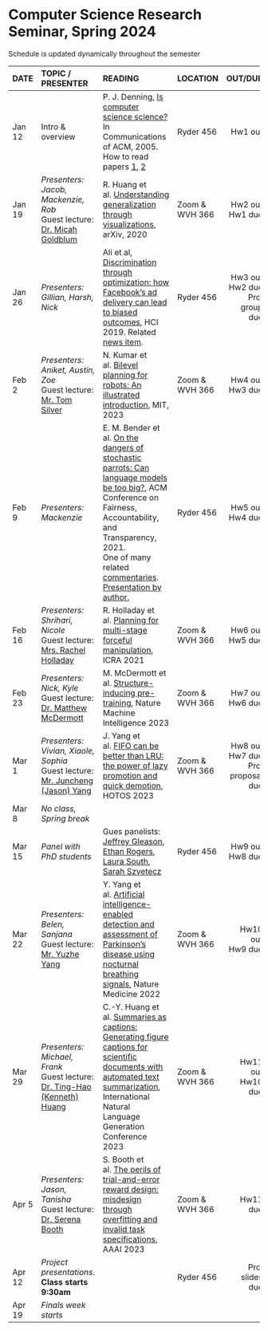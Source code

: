 <h1> Computer Science Research Seminar, Spring 2024 </h1>
Schedule is updated dynamically throughout the semester
</br>

<font size="3">

| DATE        | TOPIC / PRESENTER |READING           |LOCATION |      OUT/DUE |
| ------   |:------------------|:---------------------------------|:------| --------:| 
| Jan 12 | Intro & overview |  P. J. Denning, [Is computer science science?](http://denninginstitute.com/pjd/PUBS/CACMcols/cacmJul07.pdf) In Communications of ACM, 2005.</br>How to read papers [1](https://dl.acm.org/citation.cfm?id=1595493), [2](https://dl.acm.org/citation.cfm?id=1273458)        | Ryder 456 |  Hw1 out |
| Jan 19 |  *Presenters:</br> Jacob, Mackenzie, Rob*</br>Guest lecture:</br>[Dr. Micah Goldblum](https://goldblum.github.io/) | R. Huang et al. [Understanding generalization through visualizations](https://arxiv.org/abs/1906.03291), arXiv, 2020 |  Zoom &</br>WVH 366|  Hw2 out </br> Hw1 due    |
| Jan 26  |  *Presenters:</br> Gillian, Harsh, Nick*  |  Ali et al, [Discrimination through optimization: how Facebook's ad delivery can lead to biased outcomes](https://dl.acm.org/doi/abs/10.1145/3359301), HCI 2019. Related [news item](https://news.northeastern.edu/2023/01/19/ai-bill-of-rights-alan-mislove).    |  Ryder 456 |  Hw3 out </br> Hw2 due</br>Proj group due   |
| Feb 2  | *Presenters:</br> Aniket, Austin, Zoe*</br>Guest lecture:</br>[Mr. Tom Silver](https://web.mit.edu/tslvr/www/) | N. Kumar et al. [Bilevel planning for robots: An illustrated introduction](https://lis.csail.mit.edu/bilevel-planning-for-robots-an-illustrated-introduction/), MIT, 2023 |  Zoom &</br>WVH 366 |  Hw4 out</br>Hw3 due     |
| Feb 9  |  *Presenters:</br> Mackenzie* | E. M. Bender et al. [On the dangers of stochastic parrots: Can language models be too big?](https://dl.acm.org/doi/abs/10.1145/3442188.3445922), ACM Conference on Fairness, Accountability, and Transparency, 2021.<br> One of many related [commentaries](https://www.lrb.co.uk/blog/2021/february/stochastic-parrots).</br> [Presentation by author.](https://www.turing.ac.uk/events/dangers-stochastic-parrots) | Ryder 456 |  Hw5 out</br>Hw4 due     |
| Feb 16 |*Presenters:</br> Shrihari, Nicole*</br>Guest lecture:</br>[Mrs. Rachel Holladay](https://people.csail.mit.edu/rholladay/)  |R. Holladay et al. [Planning for multi-stage forceful manipulation](https://arxiv.org/abs/2101.02679), ICRA 2021 |Zoom &</br>WVH 366 |  Hw6 out</br>Hw5 due |
| Feb 23 | *Presenters:</br> Nick, Kyle*</br>Guest lecture:</br>[Dr. Matthew McDermott](https://dbmi.hms.harvard.edu/people/matthew-mcdermott) | M. McDermott et al. [Structure-inducing pre-training](https://www.nature.com/articles/s42256-023-00647-z), Nature Machine Intelligence 2023 | Zoom &</br>WVH 366 |  Hw7 out</br>Hw6 due   |
| Mar 1  | *Presenters:</br> Vivian, Xiaole, Sophia*</br>Guest lecture:</br>[Mr. Juncheng (Jason) Yang](https://jasony.me/) | J. Yang et al. [FIFO can be better than LRU: the power of lazy promotion and quick demotion](https://dl.acm.org/doi/10.1145/3593856.3595887), HOTOS 2023 |Zoom &</br>WVH 366 |  Hw8 out</br>Hw7 due</br>Proj proposal due     |
| Mar 8  | *No class, Spring break* |  |   |       |
| Mar 15 | *Panel with PhD students* | Gues panelists: [Jeffrey Gleason](https://jlgleason.github.io), [Ethan Rogers](https://www.khoury.northeastern.edu/people/ethan-rogers/), [Laura South](https://laurasouth.com/), [Sarah Szvetecz](https://www.linkedin.com/in/sarah-szvetecz/)| Ryder 456|  Hw9 out</br>Hw8 due  |
| Mar 22 | *Presenters:</br> Belen, Sanjana*</br>Guest lecture:</br>[Mr. Yuzhe Yang](https://www.mit.edu/~yuzhe/) | Y. Yang et al. [Artificial intelligence-enabled detection and assessment of Parkinson’s disease using nocturnal breathing signals](https://www.nature.com/articles/s41591-022-01932-x.pdf), Nature Medicine 2022 | Zoom &</br>WVH 366 |  Hw10 out</br>Hw9 due   |
| Mar 29 | *Presenters:</br> Michael, Frank*</br>Guest lecture:</br>[Dr. Ting-Hao (Kenneth) Huang](https://crowd.ist.psu.edu/) |  C.-Y. Huang et al. [Summaries as captions: Generating figure captions for scientific documents with automated text summarization](https://aclanthology.org/2023.inlg-main.6/), International Natural Language Generation Conference 2023 |Zoom &</br>WVH 366 |  Hw11 out</br>Hw10 due | 
| Apr 5  | *Presenters:</br> Jason, Tanisha*</br>Guest lecture:</br>[Dr. Serena Booth](https://slbooth.com/) | S. Booth et al. [The perils of trial-and-error reward design: misdesign through overfitting and invalid task specifications](https://slbooth.com/assets/docs/papers/booth2023perils.pdf), AAAI 2023 | Zoom &</br>WVH 366 |  Hw11 due | 
| Apr 12 |   *Project presentations*.</br> **Class starts 9:30am**  |    |  Ryder 456          |  Proj slides due  |
| Apr 19 | *Finals week starts*  |            |  |  |
</font>






